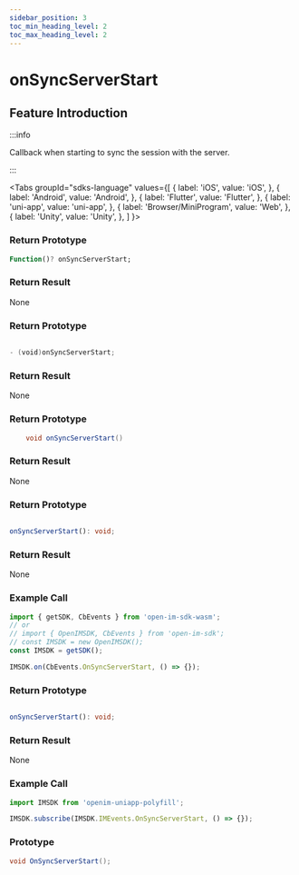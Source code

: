 ```yaml
---
sidebar_position: 3
toc_min_heading_level: 2
toc_max_heading_level: 2
---
```


# onSyncServerStart

## Feature Introduction

:::info

Callback when starting to sync the session with the server.

:::

<Tabs
groupId="sdks-language"
values={[
{ label: 'iOS', value: 'iOS', },
{ label: 'Android', value: 'Android', },
{ label: 'Flutter', value: 'Flutter', },
{ label: 'uni-app', value: 'uni-app', },
{ label: 'Browser/MiniProgram', value: 'Web', },
{ label: 'Unity', value: 'Unity', },
]
}>

<TabItem value="Flutter">

### Return Prototype

```dart showLineNumbers
Function()? onSyncServerStart;
```

### Return Result

None

</TabItem>

<TabItem value="iOS">

### Return Prototype

```swift showLineNumbers

- (void)onSyncServerStart;

```

### Return Result

None

</TabItem>

<TabItem value="Android">

### Return Prototype

```java showLineNumbers
    void onSyncServerStart()
```

### Return Result

None

</TabItem>

<TabItem value="Web">

### Return Prototype

```ts showLineNumbers

onSyncServerStart(): void;

```

### Return Result

None

### Example Call

```js showLineNumbers
import { getSDK, CbEvents } from 'open-im-sdk-wasm';
// or
// import { OpenIMSDK, CbEvents } from 'open-im-sdk';
// const IMSDK = new OpenIMSDK();
const IMSDK = getSDK();

IMSDK.on(CbEvents.OnSyncServerStart, () => {});
```

</TabItem>

<TabItem value="uni-app">

### Return Prototype

```ts showLineNumbers

onSyncServerStart(): void;

```

### Return Result

None

### Example Call

```js showLineNumbers
import IMSDK from 'openim-uniapp-polyfill';

IMSDK.subscribe(IMSDK.IMEvents.OnSyncServerStart, () => {});
```

</TabItem>

<TabItem value="Unity">

### Prototype

```C# showLineNumbers
void OnSyncServerStart();
```

</TabItem>

</Tabs>